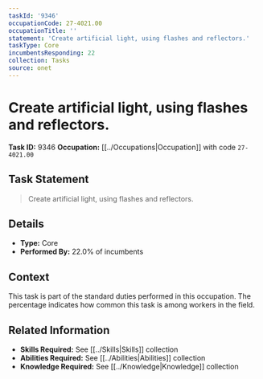 ```yaml
---
taskId: '9346'
occupationCode: 27-4021.00
occupationTitle: ''
statement: 'Create artificial light, using flashes and reflectors.'
taskType: Core
incumbentsResponding: 22
collection: Tasks
source: onet
---
```

# Create artificial light, using flashes and reflectors.

**Task ID:** 9346
**Occupation:** [[../Occupations|Occupation]] with code `27-4021.00`

## Task Statement

> Create artificial light, using flashes and reflectors.

## Details

- **Type:** Core
- **Performed By:** 22.0% of incumbents

## Context

This task is part of the standard duties performed in this occupation. The percentage indicates how common this task is among workers in the field.

## Related Information

- **Skills Required:** See [[../Skills|Skills]] collection
- **Abilities Required:** See [[../Abilities|Abilities]] collection
- **Knowledge Required:** See [[../Knowledge|Knowledge]] collection
